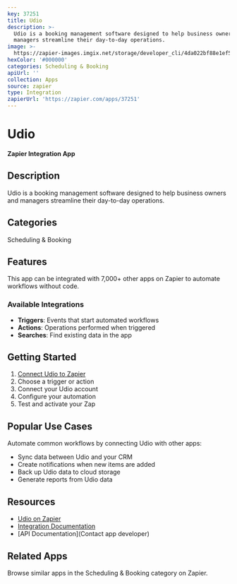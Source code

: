 ```yaml
---
key: 37251
title: Udio
description: >-
  Udio is a booking management software designed to help business owners and
  managers streamline their day-to-day operations.
image: >-
  https://zapier-images.imgix.net/storage/developer_cli/4da022bf88e1ef560fec05cbd5ed12ba.png?auto=format%2Ccompress&ixlib=python-3.0.0&q=50
hexColor: '#000000'
categories: Scheduling & Booking
apiUrl: ''
collection: Apps
source: zapier
type: Integration
zapierUrl: 'https://zapier.com/apps/37251'
---
```

# Udio

**Zapier Integration App**

## Description

Udio is a booking management software designed to help business owners and managers streamline their day-to-day operations.

## Categories

Scheduling & Booking

## Features

This app can be integrated with 7,000+ other apps on Zapier to automate workflows without code.

### Available Integrations

- **Triggers**: Events that start automated workflows
- **Actions**: Operations performed when triggered
- **Searches**: Find existing data in the app

## Getting Started

1. [Connect Udio to Zapier](https://zapier.com/apps/37251)
2. Choose a trigger or action
3. Connect your Udio account
4. Configure your automation
5. Test and activate your Zap

## Popular Use Cases

Automate common workflows by connecting Udio with other apps:

- Sync data between Udio and your CRM
- Create notifications when new items are added
- Back up Udio data to cloud storage
- Generate reports from Udio data

## Resources

- [Udio on Zapier](https://zapier.com/apps/37251)
- [Integration Documentation](https://zapier.com/apps/37251/integrations)
- [API Documentation](Contact app developer)

## Related Apps

Browse similar apps in the Scheduling & Booking category on Zapier.
